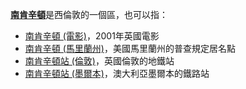 '''[[南肯辛頓|南肯辛頓]]'''是西倫敦的一個區，也可以指：
*[[南肯辛頓_(電影)|南肯辛頓 (電影)]]，2001年英國電影
*[[南肯辛頓_(馬里蘭州)|南肯辛頓 (馬里蘭州)]]，美國馬里蘭州的普查規定居名點
*[[南肯辛頓站_(倫敦)|南肯辛頓站 (倫敦)]]，英國倫敦的地鐵站
*[[南肯辛頓站_(墨爾本)|南肯辛頓站 (墨爾本)]]，澳大利亞墨爾本的鐵路站

{{disambig|cat=四字地名消歧義}}